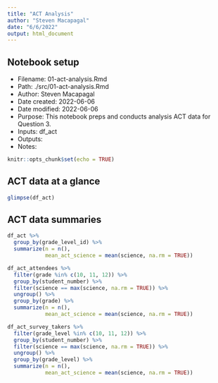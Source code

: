 ```yaml
---
title: "ACT Analysis"
author: "Steven Macapagal"
date: "6/6/2022"
output: html_document
---
```


## Notebook setup

* Filename: 01-act-analysis.Rmd
* Path: ./src/01-act-analysis.Rmd
* Author: Steven Macapagal
* Date created: 2022-06-06
* Date modified: 2022-06-06
* Purpose: This notebook preps and conducts analysis ACT data for Question 3.
* Inputs: df_act
* Outputs: 
* Notes:

```r
knitr::opts_chunk$set(echo = TRUE)
```

## ACT data at a glance

```r
glimpse(df_act)
```

## ACT data summaries

```r
df_act %>%
  group_by(grade_level_id) %>%
  summarize(n = n(),
            mean_act_science = mean(science, na.rm = TRUE))
```


```r
df_act_attendees %>%
  filter(grade %in% c(10, 11, 12)) %>%
  group_by(student_number) %>%
  filter(science == max(science, na.rm = TRUE)) %>%
  ungroup() %>%
  group_by(grade) %>%
  summarize(n = n(),
            mean_act_science = mean(science, na.rm = TRUE))
```


```r
df_act_survey_takers %>%
  filter(grade_level %in% c(10, 11, 12)) %>%
  group_by(student_number) %>%
  filter(science == max(science, na.rm = TRUE)) %>%
  ungroup() %>%
  group_by(grade_level) %>%
  summarize(n = n(),
            mean_act_science = mean(science, na.rm = TRUE))
```

